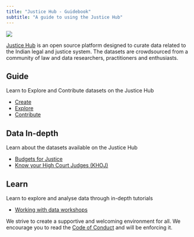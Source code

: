```yaml
---
title: "Justice Hub - Guidebook"
subtitle: "A guide to using the Justice Hub"
---
```



[![](assets/jh-banner.png)](https://justicehub.in){target='_blank'}

:::{.column-margin}
[Justice Hub](https://justicehub.in) is an open source platform designed to curate data related to the Indian legal and justice system. The datasets are crowdsourced from a community of law and data researchers, practitioners and enthusiasts. 

:::


::: {layout-ncol="3"}
::: callout-note

## Guide

Learn to Explore and Contribute datasets on the Justice Hub

- [Create](page/guide/create/)
- [Explore](page/guide/explore/searchDatasets.qmd)
- [Contribute](page/guide/uploadDatasets.qmd)

:::

::: callout-note

## Data In-depth

Learn about the datasets available on the Justice Hub

- [Budgets for Justice](page/datasets/budgets/)
- [Know your High Court Judges (KHOJ)](https://justicehub-in.github.io/know-your-high-court-judges/scripts/data-publishing.html){target='_blank'}

</n>

:::

::: callout-note

## Learn

Learn to explore and analyse data through in-depth tutorials

- [Working with data workshops](page/learn/)

</n>
:::

:::

We strive to create a supportive and welcoming environment for all. We encourage you to read the [Code of Conduct](https://docs.google.com/document/d/e/2PACX-1vQgI9qUnJNuD5XGvQf2l9rgj4f3a7Thg3nqCeVuQ2gG7s-5LJFQWfzD3O4r9wVzX7wQM8OFLFNPPu4x/pub) and will be enforcing it.
